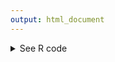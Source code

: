 ```yaml
---
output: html_document
---
```


<details><summary>See R code</summary>

:::{.rcode}
::::{.rcode-header}
R Code: The Eras Tour Openers - Value Boxes
::::
::::{.rcode-container}

This code creates plots and value boxes for the Taylor Swift opening acts section. The data to create these visualizations were granted to us under license. We may not be able to share it.

```r
#| echo: true
#| eval: false
library(tidyverse)
library(plotly)
library(shiny)
library(bslib)
library(glue)
library(bsicons)

openers <-
  read_rds(here::here("secret-data", "combined_artist_data.rds")) |>
  filter(artist != "Taylor Swift") |>
  mutate(date = as.Date(date)) |>
  filter(date > as.Date("2022-01-01"))
```

```r
#| echo: true
#| eval: false
ggplot2::ggplot(
  openers |>
    filter(stats.source == "shazam",
           date > as.Date(2022 - 01 - 01)),
  aes(x = as.Date(date), y = shazams_total)
) +
  geom_point() +
  geom_smooth(method = "lm",
              aes(color = time_frame)) +
  facet_wrap(~ artist, scales = "free")
```

Below, we create a single artist's set of plots.

```r
#| echo: true
#| eval: false
yt_color <- "#F9A395"
yt_text_color <- "#7C1A03"

spotify_color <- "#ADBF99"
spotify_text_color <- "#3B4F29"

shazam_color <- "#A2B8CB"
shazam_text_color <- "#213D4F"

vbs_artists <- list()

# Iterate through all the artists
for (i in 1:length(openers$artist |> unique())) {
  artist_i <- (openers$artist |> unique())[i]
  
  # Shazam
  
  p_shazam <- openers |>
    filter(stats.source == "shazam",
           date > as.Date(2022 - 01 - 01)) |>
    filter(artist == artist_i) |>
    mutate(date = as.Date(date)) |>
    rename(Date = date,
           Shazams = shazams_total,
           "Time Frame" = time_frame) |>
    ggplot(aes(x = Date,
               y = Shazams,
               text = NULL)) +
    geom_line(color = "white",
              size = 1.4) +
    geom_smooth(
      xmethod = "lm",
      aes(color = `Time Frame`),
      se = FALSE,
      size = 0.7
    ) +
    scale_color_manual(values = c(
      `after announcement` = "#823549",
      `before announcement` = "#1D2642"
    )) +
    theme(axis.text.x = element_text(colour = "white"),
          axis.title = element_text(colour = "white"))
  
  sparkline_shazam <- p_shazam |>
    ggplotly() |>
    config(displayModeBar = F) |>
    layout(
      showlegend = FALSE,
      xaxis = list(
        visible = F,
        showgrid = F,
        title = ""
      ),
      yaxis = list(
        visible = F,
        showgrid = F,
        title = ""
      ),
      hovermode = "none",
      margin = list(
        t = 0,
        r = 0,
        l = 0,
        b = 0
      ),
      font = list(color = "white"),
      paper_bgcolor = "transparent",
      plot_bgcolor = "transparent"
    ) |>
    htmlwidgets::onRender(
      "function(el) {
      var ro = new ResizeObserver(function() {
         var visible = el.offsetHeight > 200;
         Plotly.relayout(el, {'xaxis.visible': visible, hovermode: visible,});
      });
      ro.observe(el);
    }"
    )
  
  
  
  shazams_total = (
    openers |>
      filter(artist == artist_i,
             source_ids == "shazam") |>
      arrange(desc(date)) |>
      slice(1)
  )$shazams_total |>
    formatC(big.mark = ",")
  
  
  # YouTube
  
  p_yt <- openers |>
    filter(stats.source == "youtube",
           date > as.Date(2022 - 01 - 01)) |>
    filter(artist == artist_i) |>
    mutate(video_views_total_2 = video_views_total,
           date = as.Date(date)) |>
    rename(Date = date,
           YouTube = video_views_total,
           "Time Frame" = time_frame) |>
    ggplot(aes(x = Date,
               y = YouTube)) +
    geom_line(color = "white",
              size = 1.4) +
    geom_smooth(
      xmethod = "lm",
      aes(color = `Time Frame`),
      se = FALSE,
      size = 0.7
    ) +
    scale_y_continuous(trans = 'log2') +
    scale_color_manual(values = c(
      `after announcement` = "#823549",
      `before announcement` = "#1D2642"
    )) +
    theme(axis.text.x = element_text(colour = "white"),
          axis.title = element_text(colour = "white"))
  
  sparkline_yt <- p_yt |>
    ggplotly() |>
    config(displayModeBar = F) |>
    layout(
      showlegend = FALSE,
      xaxis = list(
        visible = F,
        showgrid = F,
        title = ""
      ),
      yaxis = list(
        visible = F,
        showgrid = F,
        title = ""
      ),
      hovermode = "none",
      margin = list(
        t = 0,
        r = 0,
        l = 0,
        b = 0
      ),
      font = list(color = "white"),
      paper_bgcolor = "transparent",
      plot_bgcolor = "transparent"
    ) |>
    htmlwidgets::onRender(
      "function(el) {
      var ro = new ResizeObserver(function() {
         var visible = el.offsetHeight > 200;
         Plotly.relayout(el, {'xaxis.visible': visible, hovermode: visible,});
      });
      ro.observe(el);
    }"
    )
  
  sparkline_yt$data[[1]]$hoverinfo = 'none'
  
  yt_subs = (
    openers |>
      filter(artist == artist_i,
             source_ids == "youtube") |>
      arrange(desc(date)) |>
      slice(1)
  )$subscribers_total |>
    prettyNum(big.mark = ",")
  yt_views <- (
    openers |>
      filter(artist == artist_i,
             source_ids == "youtube") |>
      arrange(desc(date)) |>
      slice(1)
  )$video_views_total |>
    prettyNum(big.mark = ",")
  
  # Spotify
  
  p_spotify <- openers |>
    filter(stats.source == "spotify",
           date > as.Date(2022 - 01 - 01)) |>
    filter(artist == artist_i) |>
    mutate(date = as.Date(date)) |>
    rename(
      Date = date,
      `Monthly Listeners` = monthly_listeners_current,
      "Time Frame" = time_frame
    ) |>
    ggplot(aes(x = Date,
               y = `Monthly Listeners`,
               text = NULL)) +
    geom_line(color = "grey90",
              size = 1.4) +
    geom_smooth(
      xmethod = "lm",
      aes(color = `Time Frame`),
      se = FALSE,
      size = 0.7
    ) +
    scale_color_manual(values = c(
      `after announcement` = "#823549",
      `before announcement` = "#1D2642"
    )) +
    theme(axis.text.x = element_text(colour = "white"),
          axis.title = element_text(colour = "white"))
  
  sparkline_spotify <- p_spotify |>
    ggplotly() |>
    config(displayModeBar = F) |>
    layout(
      showlegend = FALSE,
      xaxis = list(visible = F,
                   showgrid = F),
      yaxis = list(
        visible = F,
        showgrid = F,
        title = ""
      ),
      hovermode = "none",
      margin = list(
        t = 0,
        r = 0,
        l = 0,
        b = 0
      ),
      font = list(color = "white"),
      paper_bgcolor = "transparent",
      plot_bgcolor = "transparent"
    ) |>
    htmlwidgets::onRender(
      "function(el) {
      var ro = new ResizeObserver(function() {
         var visible = el.offsetHeight > 200;
         Plotly.relayout(el, {'xaxis.visible': visible, hovermode: visible});
      });
      ro.observe(el);
    }"
    
    )
  
  spotify_total = (
    openers |>
      filter(artist == artist_i,
             source_ids == "spotify") |>
      arrange(desc(date)) |>
      slice(1)
  )$followers_total |>
    formatC(big.mark = ",")
  
  
  # create our value boxes
  
  vbs_artists[[artist_i]] <- list(
    # value_box(
    #   title = "Artist",
    #   value = h3(glue("{artist_i}")),
    #   p(),
    #   showcase = bs_icon("music-note-beamed"),
    #   style = 'background-color: #3dadad!important;'
    # ),
    value_box(
      title = "YouTube subscribers",
      h3(glue("{yt_subs}")),
      hr(),
      h3(glue("{yt_views}")),
      p("Total Views"),
      hr(),
      p("Plot shows total channel views, Jan 2022 to Oct 2023"),
      showcase = sparkline_yt,
      full_screen = TRUE,
      style = glue(
        'background-color: {yt_color}!important;
        color: {yt_text_color}!important;'
      )
    ),
    value_box(
      title = "Shazam Total Plays",
      value = h3(glue("{shazams_total}")),
      p(),
      p("Plot shows total Shazams"),
      p("Between Jan 2022 & Oct 2023"),
      showcase = sparkline_shazam,
      full_screen = TRUE,
      style = glue(
        'background-color: {shazam_color}!important;
        color: {shazam_text_color}!important;'
      )
    ),
    value_box(
      title = "Spotify Total Followers",
      value = h3(glue("{spotify_total}")),
      p(),
      p("Plot shows monthly listeners"),
      p("Between Jan 2022 & Oct 2023"),
      showcase = sparkline_spotify,
      full_screen = TRUE,
      style = glue(
        'background-color: {spotify_color}!important;
        color: {shazam_text_color}!important;'
      )
    )
  )
}

```

```r
#| eval: false
layout_column_wrap(width = "300px",!!!vbs_artists[[artist_i]])

saveRDS(vbs_artists,
here::here("data", "vbs_artists.RDS"))
```

::::
:::

</details>